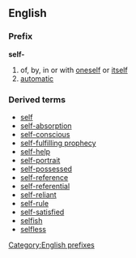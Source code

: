 ==English==
===Prefix===
'''self-'''
# of, by, in or with [[oneself]] or [[itself]]
# [[automatic]]

===Derived terms===
*[[self]]
*[[self-absorption]]
*[[self-conscious]]
*[[self-fulfilling prophecy]]
*[[self-help]]
*[[self-portrait]]
*[[self-possessed]]
*[[self-reference]]
*[[self-referential]]
*[[self-reliant]]
*[[self-rule]]
*[[self-satisfied]]
*[[selfish]]
*[[selfless]]

[[Category:English prefixes]]
